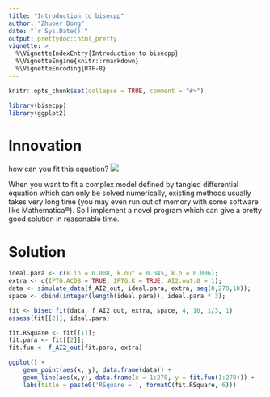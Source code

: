 ```yaml
---
title: "Introduction to bisecpp"
author: "Zhuoer Dong"
date: "`r Sys.Date()`"
output: prettydoc::html_pretty
vignette: >
  %\VignetteIndexEntry{Introduction to bisecpp}
  %\VignetteEngine{knitr::rmarkdown}
  %\VignetteEncoding{UTF-8}
---
```


```r
knitr::opts_chunk$set(collapse = TRUE, comment = "#>")
```

```r
library(bisecpp)
library(ggplot2)
```



# Innovation

how can you fit this equation?
![](images/model.png)

When you want to fit a complex model defined by tangled differential equation which can only be solved numerically, existing methods usually takes very long time (you may even run out of memory with some software like Mathematica®). So I implement a novel program which can give a pretty good solution in reasonable time.



# Solution

```r
ideal.para <- c(k.in = 0.008, k.out = 0.045, k.p = 0.006);
extra <- c(IPTG.ACDB = TRUE, IPTG.K = TRUE, AI2.out.0 = 1);
data <- simulate_data(f_AI2_out, ideal.para, extra, seq(0,270,10));
space <- cbind(integer(length(ideal.para)), ideal.para * 3);

fit <- bisec_fit(data, f_AI2_out, extra, space, 4, 10, 1/3, 1)
assess(fit[[2]], ideal.para)

fit.RSquare <- fit[[1]];
fit.para <- fit[[2]];
fit.fun <- f_AI2_out(fit.para, extra)

ggplot() + 
	geom_point(aes(x, y), data.frame(data)) + 
	geom_line(aes(x,y), data.frame(x = 1:270, y = fit.fun(1:270))) + 
	labs(title = paste0('RSquare = ', formatC(fit.RSquare, 6)))
```
